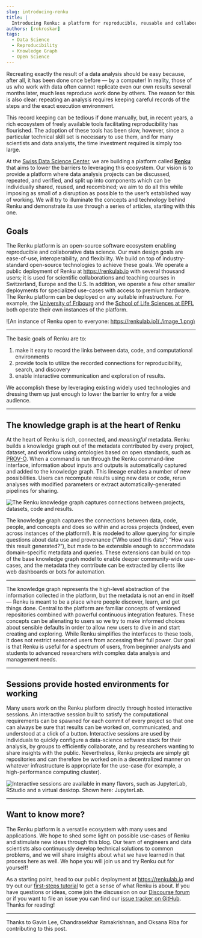 ```yaml
---
slug: introducing-renku
title: |
  Introducing Renku: a platform for reproducible, reusable and collaborative data science
authors: [rokroskar]
tags:
  - Data Science
  - Reproducibility
  - Knowledge Graph
  - Open Science
---
```


Recreating exactly the result of a data analysis should be easy because, after all, it has been done once before — by a computer! In reality, those of us who work with data often cannot replicate even our own results several months later, much less reproduce work done by others. The reason for this is also clear: repeating an analysis requires keeping careful records of the steps and the exact execution environment.

This record keeping can be tedious if done manually, but, in recent years, a rich ecosystem of freely available tools facilitating reproducibility has flourished. The adoption of these tools has been slow, however, since a particular technical skill set is necessary to use them, and for many scientists and data analysts, the time investment required is simply too large.

At the [Swiss Data Science Center](https://datascience.ch/), we are building a platform called [**Renku**](https://renkulab.io/) that aims to lower the barriers to leveraging this ecosystem. Our vision is to provide a platform where data analysis projects can be discussed, repeated, and verified, and split up into components which can be individually shared, reused, and recombined; we aim to do all this while imposing as small of a disruption as possible to the user’s established way of working. We will try to illuminate the concepts and technology behind Renku and demonstrate its use through a series of articles, starting with this one.

<!-- truncate -->

## Goals

The Renku platform is an open-source software ecosystem enabling reproducible and collaborative data science. Our main design goals are ease-of-use, interoperability, and flexibility. We build on top of industry-standard open-source technologies to achieve these goals. We operate a public deployment of Renku at https://renkulab.io with several thousand users; it is used for scientific collaborations and teaching courses in Switzerland, Europe and the U.S. In addition, we operate a few other smaller deployments for specialized use-cases with access to premium hardware. The Renku platform can be deployed on any suitable infrastructure. For example, the [University of Fribourg](https://www.unifr.ch/home/en/) and the [School of Life Sciences at EPFL](https://www.epfl.ch/schools/sv/) both operate their own instances of the platform.

![An instance of Renku open to everyone: https://renkulab.io](./image_1.png)

---

The basic goals of Renku are to:

1. make it easy to record the links between data, code, and computational environments
2. provide tools to utilize the recorded connections for reproducibility, search, and discovery
3. enable interactive communication and exploration of results.

We accomplish these by leveraging existing widely used technologies and dressing them up just enough to lower the barrier to entry for a wide audience.

---

## The knowledge graph is at the heart of Renku

At the heart of Renku is rich, connected, and _meaningful_ metadata. Renku builds a knowledge graph out of the metadata contributed by every project, dataset, and workflow using ontologies based on open standards, such as [PROV-O](https://www.w3.org/TR/prov-o/). When a command is run through the Renku command-line interface, information about inputs and outputs is automatically captured and added to the knowledge graph. This lineage enables a number of new possibilities. Users can recompute results using new data or code, rerun analyses with modified parameters or extract automatically-generated pipelines for sharing.

![The Renku knowledge graph captures connections between projects, datasets, code and results.](./image_2.png)

The knowledge graph captures the connections between data, code, people, and concepts and does so within and across projects (indeed, even across instances of the platform!). It is modeled to allow querying for simple questions about data use and provenance (“Who used this data”; “How was this result generated?”), but made to be extensible enough to accommodate domain-specific metadata and queries. These extensions can build on top of the base knowledge graph model to enable deeper community-wide use-cases, and the metadata they contribute can be extracted by clients like web dashboards or bots for automation.

---

The knowledge graph represents the high-level abstraction of the information collected in the platform, but the metadata is not an end in itself — Renku is meant to be a place where people discover, learn, and get things done. Central to the platform are familiar concepts of versioned repositories combined with powerful continuous integration features. These concepts can be alienating to users so we try to make informed choices about sensible defaults in order to allow new users to dive in and start creating and exploring. While Renku simplifies the interfaces to these tools, it does not restrict seasoned users from accessing their full power. Our goal is that Renku is useful for a spectrum of users, from beginner analysts and students to advanced researchers with complex data analysis and management needs.

---

## Sessions provide hosted environments for working

Many users work on the Renku platform directly through hosted interactive sessions. An interactive session built to satisfy the computational requirements can be spawned for each commit of every project so that one can always be sure that results can be worked on, communicated, and understood at a click of a button. Interactive sessions are used by individuals to quickly configure a data-science software stack for their analysis, by groups to efficiently collaborate, and by researchers wanting to share insights with the public. Nevertheless, Renku projects are simply git repositories and can therefore be worked on in a decentralized manner on whatever infrastructure is appropriate for the use-case (for example, a high-performance computing cluster).

![Interactive sessions are available in many flavors, such as JupyterLab, RStudio and a virtual desktop. Shown here: JupyterLab.](./image_3.png)

---

## Want to know more?

The Renku platform is a versatile ecosystem with many uses and applications. We hope to shed some light on possible use-cases of Renku and stimulate new ideas through this blog. Our team of engineers and data scientists also continuously develop technical solutions to common problems, and we will share insights about what we have learned in that process here as well. We hope you will join us and try Renku out for yourself!

As a starting point, head to our public deployment at https://renkulab.io and try out our [first-steps tutorial](https://renku.readthedocs.io/en/latest/tutorials/01_firststeps.html) to get a sense of what Renku is about. If you have questions or ideas, come join the discussion on our [Discourse forum](https://renku.discourse.group/) or if you want to file an issue you can find our [issue tracker on GitHub](https://github.com/swissDataScienceCenter/renku). Thanks for reading!

---

Thanks to Gavin Lee, Chandrasekhar Ramakrishnan, and Oksana Riba for contributing to this post.
